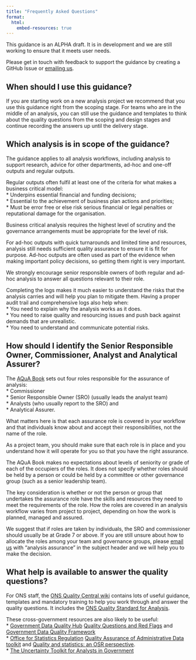 ```yaml
---
title: "Frequently Asked Questions"
format:
  html:
    embed-resources: true
---
```


::: {.callout-note collapse="false"}
This guidance is an ALPHA draft. It is in development and we are still working to ensure that it meets user needs.

Please get in touch with feedback to support the guidance by creating a GitHub Issue or [emailing us](mailto:ASAP@ons.gov.uk).
:::

## When should I use this guidance?

If you are starting work on a new analysis project we recommend that you use this guidance right from the scoping stage. For teams who are in the middle of an analysis, you can still use the guidance and templates to think about the quality questions from the scoping and design stages and continue recording the answers up until the delivery stage. 

## Which analysis is in scope of the guidance?

The guidance applies to all analysis workflows, including analysis to support research, advice for other departments, ad-hoc and one-off outputs and regular outputs.  

Regular outputs often fulfil at least one of the criteria for what makes a business critical model:    
* Underpins essential financial and funding decisions;    
* Essential to the achievement of business plan actions and priorities;    
* Must be error free or else risk serious financial or legal penalties or reputational damage for the organisation.    
    
Business critical analysis requires the highest level of scrutiny and the governance arrangements must be appropriate for the level of risk.  

For ad-hoc outputs with quick turnarounds and limited time and resources, analysis still needs sufficient quality assurance to ensure it is fit for purpose. Ad-hoc outputs are often used as part of the evidence when making important policy decisions, so getting them right is very important.  

We strongly encourage senior responsible owners of both regular and ad-hoc analysis to answer all questions relevant to their role. 

Completing the logs makes it much easier to understand the risks that the analysis carries and will help you plan to mitigate them. Having a proper audit trail and comprehensive logs also help when:    
* You need to explain why the analysis works as it does.    
* You need to raise quality and resourcing issues and push back against demands that are unrealistic.    
* You need to understand and communicate potential risks.    

## How should I identify the Senior Responsible Owner, Commissioner, Analyst and Analytical Assurer?

The [AQuA Book](https://www.gov.uk/government/publications/the-aqua-book-guidance-on-producing-quality-analysis-for-government) sets out four roles responsible for the assurance of analysis:   
* Commissioner       
* Senior Responsible Owner (SRO) (usually leads the analyst team)    
* Analysts (who usually report to the SRO) and    
* Analytical Assurer.       

What matters here is that each assurance role is covered in your workflow and that individuals know about and accept their responsibilities, not the name of the role.    

As a project team, you should make sure that each role is in place and you understand how it will operate for you so that you have the right assurance. 

The AQuA Book makes no expectations about levels of seniority or grade of each of the occupiers of the roles. It does not specify whether roles should be held by a person or could be held by a committee or other governance group (such as a senior leadership team). 

The key consideration is whether or not the person or group that undertakes the assurance role have the skills and resources they need to meet the requirements of the role. How the roles are covered in an analysis workflow varies from project to project, depending on how the work is planned, managed and assured. 

We suggest that if roles are taken by individuals, the SRO and commissioner should usually be at Grade 7 or above. If you are still unsure about how to allocate the roles among your team and governance groups, please [email us](mailto:ASAP@ons.gov.uk) with "analysis assurance" in the subject header and we will help you to make the decision. 

## What help is available to answer the quality questions?

For ONS staff, the [ONS Quality Central wiki](https://officenationalstatistics.sharepoint.com/sites/onswiki/SitePages/Quality-Central.aspx) contains lots of useful guidance, templates and mandatory training to help you work through and answer the quality questions. It includes the [ONS Quality Standard for Analysis](https://officenationalstatistics.sharepoint.com/sites/onswiki/SitePages/Quality_Standards.aspx).    

These cross-government resources are also likely to be useful:    
* [Government Data Quality Hub](https://www.gov.uk/government/organisations/government-data-quality-hub) [Quality Questions and Red Flags](https://dataqualityhub.github.io/resources-for-quality-analysis-external/) and [Government Data Quality Framework](https://www.gov.uk/government/publications/the-government-data-quality-framework)    
* [Office for Statistics Regulation](https://osr.statisticsauthority.gov.uk/) [Quality Assurance of Administrative Data toolkit](https://osr.statisticsauthority.gov.uk/publication/administrative-data-quality-assurance-toolkit/) and [Quality and statistics: an OSR perspective](https://osr.statisticsauthority.gov.uk/publication/quality-and-statistics-an-osr-perspective/).    
* [The Uncertainty Toolkit for Analysts in Government](https://analystsuncertaintytoolkit.github.io/UncertaintyWeb/index.html)